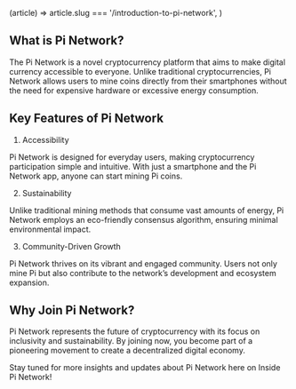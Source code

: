 
  (article) => article.slug === '/introduction-to-pi-network',
)

## What is Pi Network?

The Pi Network is a novel cryptocurrency platform that aims to make digital currency accessible to everyone. Unlike traditional cryptocurrencies, Pi Network allows users to mine coins directly from their smartphones without the need for expensive hardware or excessive energy consumption.

## Key Features of Pi Network

1. Accessibility

Pi Network is designed for everyday users, making cryptocurrency participation simple and intuitive. With just a smartphone and the Pi Network app, anyone can start mining Pi coins.

2. Sustainability

Unlike traditional mining methods that consume vast amounts of energy, Pi Network employs an eco-friendly consensus algorithm, ensuring minimal environmental impact.

3. Community-Driven Growth

Pi Network thrives on its vibrant and engaged community. Users not only mine Pi but also contribute to the network’s development and ecosystem expansion.

## Why Join Pi Network?

Pi Network represents the future of cryptocurrency with its focus on inclusivity and sustainability. By joining now, you become part of a pioneering movement to create a decentralized digital economy.

Stay tuned for more insights and updates about Pi Network here on Inside Pi Network!
